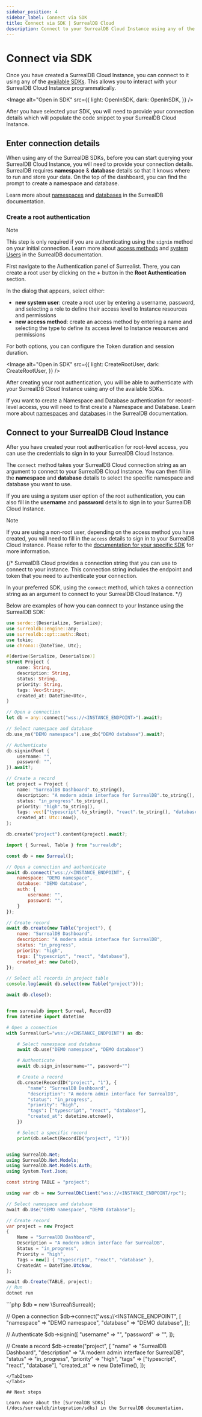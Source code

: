 ```yaml
---
sidebar_position: 4
sidebar_label: Connect via SDK
title: Connect via SDK | SurrealDB Cloud 
description: Connect to your SurrealDB Cloud Instance using any of the available SDKs.
---
```






# Connect via SDK

Once you have created a SurrealDB Cloud Instance, you can connect to it using any of the [available SDKs](/docs/surrealdb/integration/sdks). This allows you to interact with your SurrealDB Cloud Instance programmatically.


<Image
alt="Open in SDK"
src={{
	light: OpenInSDK,
	dark: OpenInSDK,
	}}
/>
 
After you have selected your SDK, you will need to provide your connection details which will populate the code snippet to your SurrealDB Cloud Instance.


## Enter connection details

When using any of the SurrealDB SDKs, before you can start querying your SurrealDB Cloud Instance, you will need to provide your connection details. SurrealDB requires **namespace** & **database** details so that it knows where to run and store your data. On the top of the dashboard, you can find the prompt to create a namespace and database.

Learn more about [namespaces](/docs/surrealdb/introduction/concepts/namespace) and [databases](/docs/surrealdb/introduction/concepts/database) in the SurrealDB documentation.



### Create a root authentication

> [!NOTE]
> This step is only required if you are authenticating using the `signin` method on your initial connection. Learn more about [access methods](/docs/surrealql/statements/define/access) and [system Users](/docs/surrealql/statements/define/user) in the SurrealDB documentation.


First navigate to the Authentication panel of Surrealist. There, you can create a root user by clicking on the **+** button in the **Root Authentication** section. 

In the dialog that appears, select either:

- **new system user**: create a root user by entering a username, password, and selecting a role to define their access level to Instance resources and permissions
- **new access method**: create an access method by entering a name and selecting the type to define its access level to Instance resources and permissions

For both options, you can configure the Token duration and session duration.

<Image
alt="Open in SDK"
src={{
	light: CreateRootUser,
	dark: CreateRootUser,
	}}
/>

After creating your root authentication, you will be able to authenticate with your SurrealDB Cloud Instance using any of the available SDKs.

If you want to create a Namespace and Database authentication for record-level access, you will need to first create a Namespace and Database. Learn more about [namespaces](/docs/surrealdb/introduction/concepts/namespace) and [databases](/docs/surrealdb/introduction/concepts/database) in the SurrealDB documentation.


## Connect to your SurrealDB Cloud Instance

After you have created your root authentication for root-level access, you can use the credentials to sign in to your SurrealDB Cloud Instance. 

The `connect` method takes your SurrealDB Cloud connection string as an argument to connect to your SurrealDB Cloud Instance. You can then fill in the **namespace** and **database** details to select the specific namespace and database you want to use. 

If you are using a system user option of the root authentication, you can also fill in the **username** and **password** details to sign in to your SurrealDB Cloud Instance.

> [!NOTE]
>If you are using a non-root user, depending on the access method you have created, you will need to fill in the `access` details to sign in to your SurrealDB Cloud Instance. Please refer to the [documentation for your specific SDK](/docs/surrealdb/integration/sdks) for more information.


{/* SurrealDB Cloud provides a connection string that you can use to connect to your instance. This connection string includes the endpoint and token that you need to authenticate your connection. 

In your preferred SDK, using the `connect` method, which takes a connection string as an argument to connect to your SurrealDB Cloud Instance.  */}



Below are examples of how you can connect to your Instance using the SurrealDB SDK:


<Tabs groupId="SDKs">
  <TabItem value="Rust" label="Rust" default>

```rust
use serde::{Deserialize, Serialize};
use surrealdb::engine::any;
use surrealdb::opt::auth::Root;
use tokio;
use chrono::{DateTime, Utc};

#[derive(Serialize, Deserialize)]
struct Project {
	name: String,
	description: String,
	status: String,
	priority: String,
	tags: Vec<String>,
	created_at: DateTime<Utc>,
}

// Open a connection
let db = any::connect("wss://<INSTANCE_ENDPOINT>").await?;

// Select namespace and database
db.use_ns("DEMO namespace").use_db("DEMO database").await?;

// Authenticate
db.signin(Root {
	username: "",
	password: "",
}).await?;

// Create a record
let project = Project {
	name: "SurrealDB Dashboard".to_string(),
	description: "A modern admin interface for SurrealDB".to_string(),
	status: "in_progress".to_string(),
	priority: "high".to_string(),
	tags: vec!["typescript".to_string(), "react".to_string(), "database".to_string()],
	created_at: Utc::now(),
};

db.create("project").content(project).await?;
```
  </TabItem>
<TabItem value="JavaScript" label="JavaScript">

```js
import { Surreal, Table } from "surrealdb";

const db = new Surreal();

// Open a connection and authenticate
await db.connect("wss://<INSTANCE_ENDPOINT", {
	namespace: "DEMO namespace",
	database: "DEMO database",
	auth: {
		username: "",
		password: "",
	}
});

// Create record
await db.create(new Table("project"), {
	name: "SurrealDB Dashboard",
	description: "A modern admin interface for SurrealDB",
	status: "in_progress",
	priority: "high",
	tags: ["typescript", "react", "database"],
	created_at: new Date(),
});

// Select all records in project table
console.log(await db.select(new Table("project")));

await db.close();
```
</TabItem>
  <TabItem value="Python" label="Python">

```py

from surrealdb import Surreal, RecordID
from datetime import datetime

# Open a connection
with Surreal(url="wss://<INSTANCE_ENDPOINT") as db:

	# Select namespace and database
	await db.use("DEMO namespace", "DEMO database")

	# Authenticate
	await db.sign_in(username="", password="")

	# Create a record
	db.create(RecordID("project", "1"), {
		"name": "SurrealDB Dashboard",
		"description": "A modern admin interface for SurrealDB",
		"status": "in_progress",
		"priority": "high",
		"tags": ["typescript", "react", "database"],
		"created_at": datetime.utcnow(),
	})

	# Select a specific record
	print(db.select(RecordID("project", "1")))
```
</TabItem>
<TabItem value=".NET" label=".NET">

```csharp

using SurrealDb.Net;
using SurrealDb.Net.Models;
using SurrealDb.Net.Models.Auth;
using System.Text.Json;

const string TABLE = "project";

using var db = new SurrealDbClient("wss://<INSTANCE_ENDPOINT/rpc");

// Select namespace and database
await db.Use("DEMO namespace", "DEMO database");

// Create record
var project = new Project
{
	Name = "SurrealDB Dashboard",
	Description = "A modern admin interface for SurrealDB",
	Status = "in_progress",
	Priority = "high",
	Tags = new[] { "typescript", "react", "database" },
	CreatedAt = DateTime.UtcNow,
};

await db.Create(TABLE, project);
// Run 
dotnet run
```
</TabItem>
<TabItem value="PHP" label="PHP">
```php
$db = new \Surreal\Surreal();

// Open a connection
$db->connect("wss://<INSTANCE_ENDPOINT", [
	"namespace" => "DEMO namespace",
	"database" => "DEMO database",
]);

// Authenticate
$db->signin([
	"username" => "",
	"password" => "",
]);

// Create a record
$db->create("project", [
	"name" => "SurrealDB Dashboard",
	"description" => "A modern admin interface for SurrealDB",
	"status" => "in_progress",
	"priority" => "high",
	"tags" => ["typescript", "react", "database"],
	"created_at" => new DateTime(),
]);
```
</TabItem>
</Tabs>

## Next steps

Learn more about the [SurrealDB SDKs](/docs/surrealdb/integration/sdks) in the SurrealDB documentation.
 

